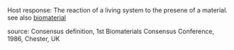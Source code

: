 Host response: The reaction of a living system to the presene of a material.  see also [[biomaterial]]

source: Consensus definition, 1st Biomaterials Consensus Conference, 1986, Chester, UK